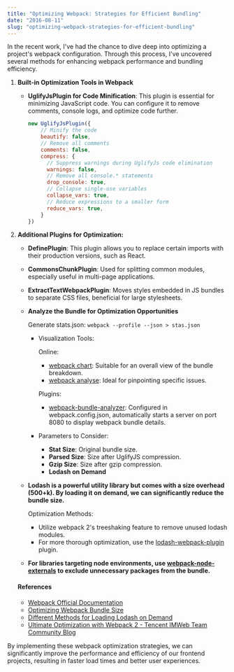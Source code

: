 ```yaml
---
title: "Optimizing Webpack: Strategies for Efficient Bundling"
date: "2016-08-11"
slug: "optimizing-webpack-strategies-for-efficient-bundling"
---
```


In the recent work, I've had the chance to dive deep into optimizing a project's webpack configuration. Through this process, I've uncovered several methods for enhancing webpack performance and bundling efficiency.

1. **Built-in Optimization Tools in Webpack**

   - **UglifyJsPlugin for Code Minification**: This plugin is essential for minimizing JavaScript code. You can configure it to remove comments, console logs, and optimize code further.

     ```javascript
     new UglifyJsPlugin({
         // Minify the code
         beautify: false,
         // Remove all comments
         comments: false,
         compress: {
           // Suppress warnings during UglifyJs code elimination
           warnings: false,
           // Remove all console.* statements
           drop_console: true,
           // Collapse single-use variables
           collapse_vars: true,
           // Reduce expressions to a smaller form
           reduce_vars: true,
         }
     })
     ```

2. **Additional Plugins for Optimization:**

   - **DefinePlugin**: This plugin allows you to replace certain imports with their production versions, such as React.
   - **CommonsChunkPlugin**: Used for splitting common modules, especially useful in multi-page applications.
   - **ExtractTextWebpackPlugin**: Moves styles embedded in JS bundles to separate CSS files, beneficial for large stylesheets.

   - **Analyze the Bundle for Optimization Opportunities**

     Generate stats.json: `webpack --profile --json > stas.json`

     - Visualization Tools:

       Online:

       - [webpack chart](https://alexkuz.github.io/webpack-chart/): Suitable for an overall view of the bundle breakdown.
       - [webpack analyse](http://webpack.github.io/analyse/): Ideal for pinpointing specific issues.

       Plugins:

       - [webpack-bundle-analyzer](http://www.opendigg.com/p/webpack-bundle-analyzer): Configured in webpack.config.json, automatically starts a server on port 8080 to display webpack bundle details.

     - Parameters to Consider:

       - **Stat Size**: Original bundle size.
       - **Parsed Size**: Size after UglifyJS compression.
       - **Gzip Size**: Size after gzip compression.
       - **Lodash on Demand**

   - **Lodash is a powerful utility library but comes with a size overhead (500+k). By loading it on demand, we can significantly reduce the bundle size.**

     Optimization Methods:

     - Utilize webpack 2's treeshaking feature to remove unused lodash modules.
     - For more thorough optimization, use the [lodash-webpack-plugin](https://github.com/lodash/lodash-webpack-plugin) plugin.

   - **For libraries targeting node environments, use [webpack-node-externals](https://www.npmjs.com/package/webpack-node-externals) to exclude unnecessary packages from the bundle.**

   #### References

   - [Webpack Official Documentation](https://webpack.js.org/guides/production-build/)
   - [Optimizing Webpack Bundle Size](https://github.com/youngwind/blog/issues/65)
   - [Different Methods for Loading Lodash on Demand](https://imys.net/20161217/webpack-use-lodash.html)
   - [Ultimate Optimization with Webpack 2 - Tencent IMWeb Team Community Blog](http://imweb.io/topic/5868e1abb3ce6d8e3f9f99bb)

By implementing these webpack optimization strategies, we can significantly improve the performance and efficiency of our frontend projects, resulting in faster load times and better user experiences.